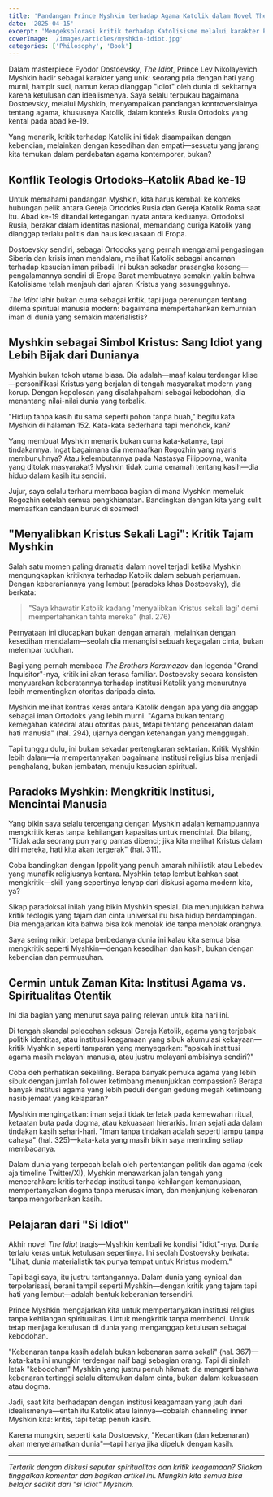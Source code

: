 ```yaml
---
title: 'Pandangan Prince Myshkin terhadap Agama Katolik dalam Novel The Idiot'
date: '2025-04-15'
excerpt: 'Mengeksplorasi kritik terhadap Katolisisme melalui karakter Pangeran Myshkin dalam karya agung Dostoevsky, dan relevansinya untuk kehidupan spiritual modern.'
coverImage: '/images/articles/myshkin-idiot.jpg'
categories: ['Philosophy', 'Book']
---
```


Dalam masterpiece Fyodor Dostoevsky, *The Idiot*, Prince Lev Nikolayevich Myshkin hadir sebagai karakter yang unik: seorang pria dengan hati yang murni, hampir suci, namun kerap dianggap "idiot" oleh dunia di sekitarnya karena ketulusan dan idealismenya. Saya selalu terpukau bagaimana Dostoevsky, melalui Myshkin, menyampaikan pandangan kontroversialnya tentang agama, khususnya Katolik, dalam konteks Rusia Ortodoks yang kental pada abad ke-19.

Yang menarik, kritik terhadap Katolik ini tidak disampaikan dengan kebencian, melainkan dengan kesedihan dan empati—sesuatu yang jarang kita temukan dalam perdebatan agama kontemporer, bukan?

## Konflik Teologis Ortodoks–Katolik Abad ke-19

Untuk memahami pandangan Myshkin, kita harus kembali ke konteks hubungan pelik antara Gereja Ortodoks Rusia dan Gereja Katolik Roma saat itu. Abad ke-19 ditandai ketegangan nyata antara keduanya. Ortodoksi Rusia, berakar dalam identitas nasional, memandang curiga Katolik yang dianggap terlalu politis dan haus kekuasaan di Eropa.

Dostoevsky sendiri, sebagai Ortodoks yang pernah mengalami pengasingan Siberia dan krisis iman mendalam, melihat Katolik sebagai ancaman terhadap kesucian iman pribadi. Ini bukan sekadar prasangka kosong—pengalamannya sendiri di Eropa Barat membuatnya semakin yakin bahwa Katolisisme telah menjauh dari ajaran Kristus yang sesungguhnya. 

*The Idiot* lahir bukan cuma sebagai kritik, tapi juga perenungan tentang dilema spiritual manusia modern: bagaimana mempertahankan kemurnian iman di dunia yang semakin materialistis?

## Myshkin sebagai Simbol Kristus: Sang Idiot yang Lebih Bijak dari Dunianya

Myshkin bukan tokoh utama biasa. Dia adalah—maaf kalau terdengar klise—personifikasi Kristus yang berjalan di tengah masyarakat modern yang korup. Dengan kepolosan yang disalahpahami sebagai kebodohan, dia menantang nilai-nilai dunia yang terbalik.

"Hidup tanpa kasih itu sama seperti pohon tanpa buah," begitu kata Myshkin di halaman 152. Kata-kata sederhana tapi menohok, kan?

Yang membuat Myshkin menarik bukan cuma kata-katanya, tapi tindakannya. Ingat bagaimana dia memaafkan Rogozhin yang nyaris membunuhnya? Atau kelembutannya pada Nastasya Filippovna, wanita yang ditolak masyarakat? Myshkin tidak cuma ceramah tentang kasih—dia hidup dalam kasih itu sendiri.

Jujur, saya selalu terharu membaca bagian di mana Myshkin memeluk Rogozhin setelah semua pengkhianatan. Bandingkan dengan kita yang sulit memaafkan candaan buruk di sosmed!

## "Menyalibkan Kristus Sekali Lagi": Kritik Tajam Myshkin

Salah satu momen paling dramatis dalam novel terjadi ketika Myshkin mengungkapkan kritiknya terhadap Katolik dalam sebuah perjamuan. Dengan keberaniannya yang lembut (paradoks khas Dostoevsky), dia berkata:

> "Saya khawatir Katolik kadang 'menyalibkan Kristus sekali lagi' demi mempertahankan tahta mereka" (hal. 276)

Pernyataan ini diucapkan bukan dengan amarah, melainkan dengan kesedihan mendalam—seolah dia menangisi sebuah kegagalan cinta, bukan melempar tuduhan.

Bagi yang pernah membaca *The Brothers Karamazov* dan legenda "Grand Inquisitor"-nya, kritik ini akan terasa familiar. Dostoevsky secara konsisten menyuarakan keberatannya terhadap institusi Katolik yang menurutnya lebih mementingkan otoritas daripada cinta.

Myshkin melihat kontras keras antara Katolik dengan apa yang dia anggap sebagai iman Ortodoks yang lebih murni. "Agama bukan tentang kemegahan katedral atau otoritas paus, tetapi tentang pencerahan dalam hati manusia" (hal. 294), ujarnya dengan ketenangan yang menggugah.

Tapi tunggu dulu, ini bukan sekadar pertengkaran sektarian. Kritik Myshkin lebih dalam—ia mempertanyakan bagaimana institusi religius bisa menjadi penghalang, bukan jembatan, menuju kesucian spiritual.

## Paradoks Myshkin: Mengkritik Institusi, Mencintai Manusia

Yang bikin saya selalu tercengang dengan Myshkin adalah kemampuannya mengkritik keras tanpa kehilangan kapasitas untuk mencintai. Dia bilang, "Tidak ada seorang pun yang pantas dibenci; jika kita melihat Kristus dalam diri mereka, hati kita akan tergerak" (hal. 311).

Coba bandingkan dengan Ippolit yang penuh amarah nihilistik atau Lebedev yang munafik religiusnya kentara. Myshkin tetap lembut bahkan saat mengkritik—skill yang sepertinya lenyap dari diskusi agama modern kita, ya?

Sikap paradoksal inilah yang bikin Myshkin spesial. Dia menunjukkan bahwa kritik teologis yang tajam dan cinta universal itu bisa hidup berdampingan. Dia mengajarkan kita bahwa bisa kok menolak ide tanpa menolak orangnya.

Saya sering mikir: betapa berbedanya dunia ini kalau kita semua bisa mengkritik seperti Myshkin—dengan kesedihan dan kasih, bukan dengan kebencian dan permusuhan.

## Cermin untuk Zaman Kita: Institusi Agama vs. Spiritualitas Otentik

Ini dia bagian yang menurut saya paling relevan untuk kita hari ini.

Di tengah skandal pelecehan seksual Gereja Katolik, agama yang terjebak politik identitas, atau institusi keagamaan yang sibuk akumulasi kekayaan—kritik Myshkin seperti tamparan yang menyegarkan: "apakah institusi agama masih melayani manusia, atau justru melayani ambisinya sendiri?"

Coba deh perhatikan sekeliling. Berapa banyak pemuka agama yang lebih sibuk dengan jumlah follower ketimbang menunjukkan compassion? Berapa banyak institusi agama yang lebih peduli dengan gedung megah ketimbang nasib jemaat yang kelaparan?

Myshkin mengingatkan: iman sejati tidak terletak pada kemewahan ritual, ketaatan buta pada dogma, atau kekuasaan hierarkis. Iman sejati ada dalam tindakan kasih sehari-hari. "Iman tanpa tindakan adalah seperti lampu tanpa cahaya" (hal. 325)—kata-kata yang masih bikin saya merinding setiap membacanya.

Dalam dunia yang terpecah belah oleh pertentangan politik dan agama (cek aja timeline Twitter/X!), Myshkin menawarkan jalan tengah yang mencerahkan: kritis terhadap institusi tanpa kehilangan kemanusiaan, mempertanyakan dogma tanpa merusak iman, dan menjunjung kebenaran tanpa mengorbankan kasih.

## Pelajaran dari "Si Idiot"

Akhir novel *The Idiot* tragis—Myshkin kembali ke kondisi "idiot"-nya. Dunia terlalu keras untuk ketulusan sepertinya. Ini seolah Dostoevsky berkata: "Lihat, dunia materialistik tak punya tempat untuk Kristus modern."

Tapi bagi saya, itu justru tantangannya. Dalam dunia yang cynical dan terpolarisasi, berani tampil seperti Myshkin—dengan kritik yang tajam tapi hati yang lembut—adalah bentuk keberanian tersendiri.

Prince Myshkin mengajarkan kita untuk mempertanyakan institusi religius tanpa kehilangan spiritualitas. Untuk mengkritik tanpa membenci. Untuk tetap menjaga ketulusan di dunia yang menganggap ketulusan sebagai kebodohan.

"Kebenaran tanpa kasih adalah bukan kebenaran sama sekali" (hal. 367)—kata-kata ini mungkin terdengar naif bagi sebagian orang. Tapi di sinilah letak "kebodohan" Myshkin yang justru penuh hikmat: dia mengerti bahwa kebenaran tertinggi selalu ditemukan dalam cinta, bukan dalam kekuasaan atau dogma.

Jadi, saat kita berhadapan dengan institusi keagamaan yang jauh dari idealismenya—entah itu Katolik atau lainnya—cobalah channeling inner Myshkin kita: kritis, tapi tetap penuh kasih.

Karena mungkin, seperti kata Dostoevsky, "Kecantikan (dan kebenaran) akan menyelamatkan dunia"—tapi hanya jika dipeluk dengan kasih.

***

*Tertarik dengan diskusi seputar spiritualitas dan kritik keagamaan? Silakan tinggalkan komentar dan bagikan artikel ini. Mungkin kita semua bisa belajar sedikit dari "si idiot" Myshkin.*